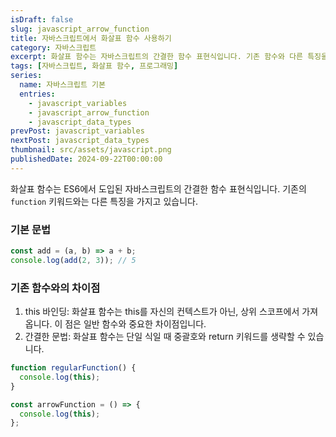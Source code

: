 ```yaml
---
isDraft: false
slug: javascript_arrow_function
title: 자바스크립트에서 화살표 함수 사용하기
category: 자바스크립트
excerpt: 화살표 함수는 자바스크립트의 간결한 함수 표현식입니다. 기존 함수와 다른 특징을 가지고 있습니다.
tags: [자바스크립트, 화살표 함수, 프로그래밍]
series:
  name: 자바스크립트 기본
  entries:
    - javascript_variables
    - javascript_arrow_function
    - javascript_data_types
prevPost: javascript_variables
nextPost: javascript_data_types
thumbnail: src/assets/javascript.png
publishedDate: 2024-09-22T00:00:00
---
```


화살표 함수는 ES6에서 도입된 자바스크립트의 간결한 함수 표현식입니다. 기존의 `function` 키워드와는 다른 특징을 가지고 있습니다.

### 기본 문법

```javascript
const add = (a, b) => a + b;
console.log(add(2, 3)); // 5
```

### 기존 함수와의 차이점

1. this 바인딩: 화살표 함수는 this를 자신의 컨텍스트가 아닌, 상위 스코프에서 가져옵니다. 이 점은 일반 함수와 중요한 차이점입니다.
2. 간결한 문법: 화살표 함수는 단일 식일 때 중괄호와 return 키워드를 생략할 수 있습니다.

```javascript
function regularFunction() {
  console.log(this);
}

const arrowFunction = () => {
  console.log(this);
};
```
